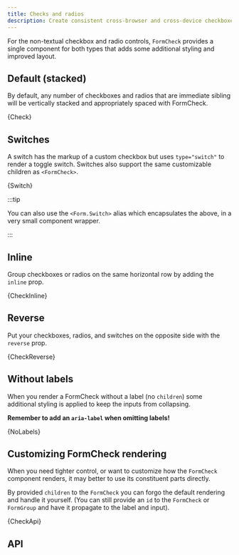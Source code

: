 ```yaml
---
title: Checks and radios
description: Create consistent cross-browser and cross-device checkboxes and radios with our completely rewritten checks component.
---
```



For the non-textual checkbox and radio controls, `FormCheck`
provides a single component for both types that adds some additional
styling and improved layout.

## Default (stacked)

By default, any number of checkboxes and radios that are immediate
sibling will be vertically stacked and appropriately spaced with
FormCheck.

<CodeBlock language="jsx" live>
  {Check}
</CodeBlock>

## Switches

A switch has the markup of a custom checkbox but uses `type="switch"`
to render a toggle switch. Switches also support the same customizable
children as `<FormCheck>`.

<CodeBlock language="jsx" live>
  {Switch}
</CodeBlock>

:::tip

You can also use the `<Form.Switch>` alias which encapsulates
the above, in a very small component wrapper.

:::

## Inline

Group checkboxes or radios on the same horizontal row by adding the `inline` prop.

<CodeBlock language="jsx" live>
  {CheckInline}
</CodeBlock>

## Reverse

Put your checkboxes, radios, and switches on the opposite side with the `reverse` prop.

<CodeBlock language="jsx" live>
  {CheckReverse}
</CodeBlock>

## Without labels

When you render a FormCheck without a label (no `children`)
some additional styling is applied to keep the inputs from collapsing.

**Remember to add an `aria-label` when omitting labels!**

<CodeBlock language="jsx" live>
  {NoLabels}
</CodeBlock>

## Customizing FormCheck rendering

When you need tighter control, or want to customize how the `FormCheck` component
renders, it may better to use its constituent parts directly.

By provided `children` to the `FormCheck` you can forgo the default rendering and
handle it yourself. (You can still provide an `id` to the `FormCheck` or
`FormGroup` and have it propagate to the label and input).

<CodeBlock language="jsx" live>
  {CheckApi}
</CodeBlock>

## API
